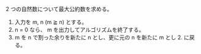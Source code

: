2 つの自然数について最大公約数を求める。

1. 入力を m, n (m ≧ n) とする。
2. n = 0 なら、 m を出力してアルゴリズムを終了する。
3. m を n で割った余りを新たに n とし、更に元の n を新たに m とし 2. に戻る。
